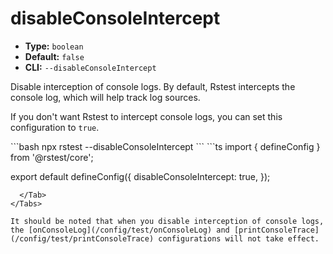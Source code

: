 # disableConsoleIntercept

- **Type:** `boolean`
- **Default:** `false`
- **CLI:** `--disableConsoleIntercept`

Disable interception of console logs. By default, Rstest intercepts the console log, which will help track log sources.

If you don't want Rstest to intercept console logs, you can set this configuration to `true`.


<Tabs defaultValue='rstest.config.ts'>
  <Tab label="CLI">
  ```bash
  npx rstest --disableConsoleIntercept 
  ```
  </Tab>
  <Tab label="rstest.config.ts">
```ts
import { defineConfig } from '@rstest/core';

export default defineConfig({
  disableConsoleIntercept: true,
});
```
  </Tab>
</Tabs>

It should be noted that when you disable interception of console logs, the [onConsoleLog](/config/test/onConsoleLog) and [printConsoleTrace](/config/test/printConsoleTrace) configurations will not take effect.
